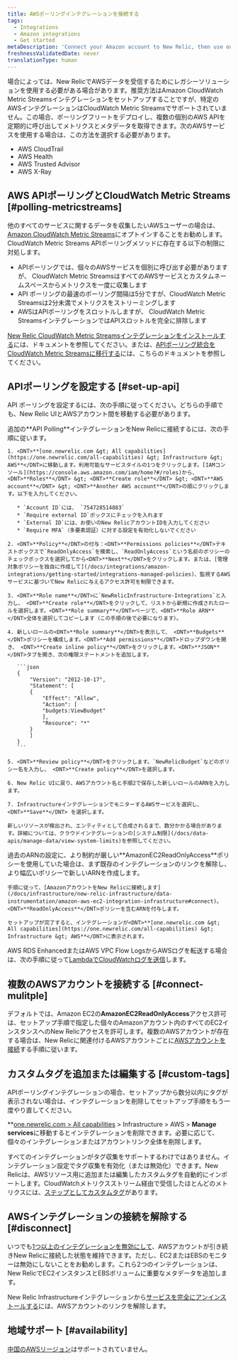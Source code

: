 ```yaml
---
title: AWSポーリングインテグレーションを接続する
tags:
  - Integrations
  - Amazon integrations
  - Get started
metaDescription: 'Connect your Amazon account to New Relic, then use our infrastructure monitoring services with your AWS integrations.'
freshnessValidatedDate: never
translationType: human
---
```


場合によっては、New RelicでAWSデータを受信するためにレガシーソリューションを使用する必要がある場合があります。推奨方法はAmazon CloudWatch Metric Streamsインテグレーションをセットアップすることですが、特定のAWSインテグレーションはCloudWatch Metric Streamsでサポートされていません。この場合、ポーリングフリートをデプロイし、複数の個別のAWS APIを定期的に呼び出してメトリクスとメタデータを取得できます。次のAWSサービスを使用する場合は、この方法を選択する必要があります。

* AWS CloudTrail
* AWS Health
* AWS Trusted Advisor
* AWS X-Ray

## AWS APIポーリングとCloudWatch Metric Streams [#polling-metricstreams]

他のすべてのサービスに関するデータを収集したいAWSユーザーの場合は、[Amazon CloudWatch Metric Streams](https://docs.aws.amazon.com/AmazonCloudWatch/latest/monitoring/CloudWatch-Metric-Streams.html)にオプトインすることをお勧めします。CloudWatch Metric Streams APIポーリングメソッドに存在する以下の制限に対処します。

* APIポーリングでは、個々のAWSサービスを個別に呼び出す必要がありますが、 CloudWatch Metric StreamsはすべてのAWSサービスとカスタムネームスペースからメトリクスを一度に収集します
* API ポーリングの最速のポーリング間隔は5分ですが、CloudWatch Metric Streamsは2分未満でメトリクスをストリーミングします
* AWSはAPIポーリングをスロットルしますが、 CloudWatch Metric StreamsインテグレーションではAPIスロットルを完全に排除します

[New Relic CloudWatch Metric Streamsインテグレーションをインストールする](/install/aws-cloudwatch)には、ドキュメントを参照してください。または、[APIポーリング統合をCloudWatch Metric Streamsに移行する](/install/aws-cloudwatch/?task=migrate)には、こちらのドキュメントを参照してください。

## APIポーリングを設定する [#set-up-api]

API ポーリングを設定するには、次の手順に従ってください。どちらの手順でも、New Relic UIとAWSアカウント間を移動する必要があります。

<CollapserGroup>
  <Collapser id="setup-individual" title="個々のAWSインテグレーションをNew Relicに接続する">
    追加の<DNT>**API Polling**</DNT>インテグレーションをNew Relicに接続するには、次の手順に従います。

    1. <DNT>**[one.newrelic.com &gt; All capabilities](https://one.newrelic.com/all-capabilities) &gt; Infrastructure &gt; AWS**</DNT>に移動します。利用可能なサービスタイルの1つをクリックします。[IAMコンソール](https://console.aws.amazon.com/iam/home?#/roles)から、 <DNT>**Roles**</DNT> &gt; <DNT>**Create role**</DNT> &gt; <DNT>**AWS account**</DNT> &gt; <DNT>**Another AWS account**</DNT>の順にクリックします。以下を入力してください。

       * `Account ID`には、 `754728514883`
       * `Require external ID`ボックスにチェックを入れます
       * `External ID`には、お使いのNew RelicアカウントIDを入力してください
       * `Require MFA`（多要素認証）に対する設定を有効化しないでください

    2. <DNT>**Policy**</DNT>の付与：<DNT>**Permissions policies**</DNT>テキストボックスで`ReadOnlyAccess`を検索し、`ReadOnlyAccess`という名前のポリシーのチェックボックスを選択してから<DNT>**Next**</DNT>をクリックします。または、[管理対象ポリシーを独自に作成して](/docs/integrations/amazon-integrations/getting-started/integrations-managed-policies)、監視するAWSサービスに基づいてNew Relicに与えるアクセス許可を制限できます。

    3. <DNT>**Role name**</DNT>に`NewRelicInfrastructure-Integrations`と入力し、 <DNT>**Create role**</DNT>をクリックして、リストから新規に作成されたロールを選択します。<DNT>**Role summary**</DNT>ページで、<DNT>**Role ARN**</DNT>全体を選択してコピーします（この手順の後で必要になります）。

    4. 新しいロールの<DNT>**Role summary**</DNT>を表示して、 <DNT>**Budgets**</DNT>ポリシーを構成します。<DNT>**Add permissions**</DNT>ドロップダウンを開き、 <DNT>**Create inline policy**</DNT>をクリックします。<DNT>**JSON**</DNT>タブを開き、次の権限ステートメントを追加します。

       ```json
       {
           "Version": "2012-10-17",
           "Statement": [
           {
               "Effect": "Allow",
               "Action": [
               "budgets:ViewBudget"
               ],
               "Resource": "*"
           }
           ]
       }
       ```

    5. <DNT>**Review policy**</DNT>をクリックします。`NewRelicBudget`などのポリシー名を入力し、 <DNT>**Create policy**</DNT>を選択します。

    6. New Relic UIに戻り、AWSアカウント名と手順2で保存した新しいロールのARNを入力します。

    7. InfrastructureインテグレーションでモニターするAWSサービスを選択し、<DNT>**Save**</DNT> を選択します。

    新しいリソースが検出され、エンティティとして合成されるまで、数分かかる場合があります。詳細については、クラウドインテグレーションの[システム制限](/docs/data-apis/manage-data/view-system-limits)を参照してください。
  </Collapser>

  <Collapser id="setup-multiple" title="複数のAWSインテグレーションをNew Relicに接続する">
    過去のARNの設定に、より制約が厳しい<DNT>**AmazonEC2ReadOnlyAccess**</DNT>ポリシーを使用していた場合は、まず既存のインテグレーションのリンクを解除し、より幅広いポリシーで新しいARNを作成します。

    手順に従って、[AmazonアカウントをNew Relicに接続します](/docs/infrastructure/new-relic-infrastructure/data-instrumentation/amazon-aws-ec2-integration-infrastructure#connect)。 <DNT>**ReadOnlyAccess**</DNT>ポリシーを含むARNを付与します。

    セットアップが完了すると、インテグレーションが<DNT>**[one.newrelic.com &gt; All capabilities](https://one.newrelic.com/all-capabilities) &gt; Infrastructure &gt; AWS**</DNT>に表示されます。
  </Collapser>
</CollapserGroup>

AWS RDS EnhancedまたはAWS VPC Flow LogsからAWSログを転送する場合は、次の手順に従って[LambdaでCloudWatchログを送信](/docs/logs/forward-logs/aws-lambda-sending-cloudwatch-logs)します。

## 複数のAWSアカウントを接続する [#connect-mulitple]

デフォルトでは、Amazon EC2の<DNT>**AmazonEC2ReadOnlyAccess**</DNT>アクセス許可は、セットアップ手順で指定した個々のAmazonアカウント内のすべてのEC2インスタンスへのNew Relicアクセスを許可します。複数のAWSアカウントが存在する場合は、New Relicに関連付けるAWSアカウントごとに[AWSアカウントを接続](#setup-individual)する手順に従います。

## カスタムタグを追加または編集する [#custom-tags]

APIポーリングインテグレーションの場合、セットアップから数分以内にタグが表示されない場合は、インテグレーションを削除してセットアップ手順をもう一度やり直してください。

<DNT>\*\*[one.newrelic.com &gt; All capabilities](https://one.newrelic.com/all-capabilities) &gt; Infrastructure &gt; AWS &gt; **Manage services**</DNT>に移動するとインテグレーションを削除できます。必要に応じて、個々のインテグレーションまたはアカウントリンク全体を削除します。

すべてのインテグレーションがタグ収集をサポートするわけではありません。インテグレーション設定でタグ収集を有効化（または無効化）できます。New Relicは、AWSリソース用に追加または編集したカスタムタグを自動的にインポートします。CloudWatchメトリクスストリーム経由で受信したほとんどのメトリクスには、[ステップとしてカスタムタグ](/docs/integrations/amazon-integrations/aws-integrations-list/aws-metric-stream/#tags-collection)があります。

## AWSインテグレーションの接続を解除する [#disconnect]

いつでも[1つ以上のインテグレーションを無効にして](/docs/infrastructure/install-infrastructure-agent/update-or-uninstall/uninstall-infrastructure-integrations/#uninstall-aws)、AWSアカウントが引き続きNew Relicに接続した状態を維持できます。ただし、EC2またはEBSのモニターは無効にしないことをお勧めします。これら2つのインテグレーションは、New RelicでEC2インスタンスとEBSボリュームに重要なメタデータを追加します。

New Relic Infrastructureインテグレーションから[サービスを完全にアンインストールする](/docs/infrastructure/new-relic-infrastructure/installation/uninstall-infrastructure-agent#unlink-aws)には、AWSアカウントのリンクを解除します。

## 地域サポート [#availability]

[中国のAWSリージョン](/docs/integrations/amazon-integrations/troubleshooting/invalid-principal-error-unsupported-aws-regions)はサポートされていません。